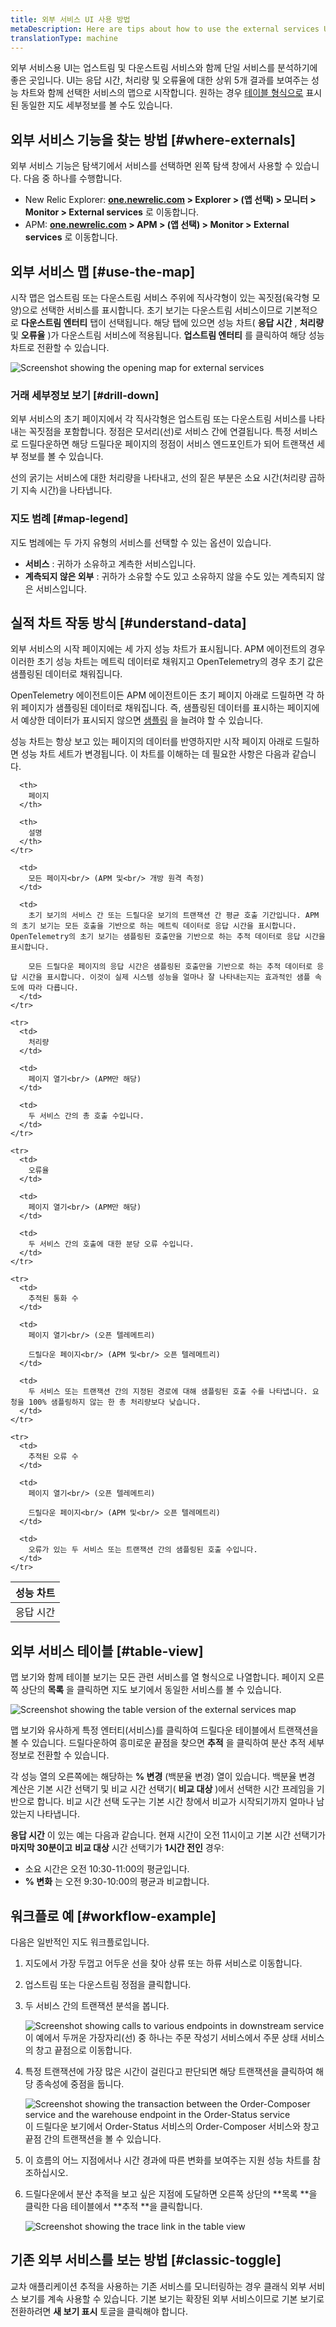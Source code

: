 ```yaml
---
title: 외부 서비스 UI 사용 방법
metaDescription: Here are tips about how to use the external services UI
translationType: machine
---
```







외부 서비스용 UI는 업스트림 및 다운스트림 서비스와 함께 단일 서비스를 분석하기에 좋은 곳입니다. UI는 응답 시간, 처리량 및 오류율에 대한 상위 5개 결과를 보여주는 성능 차트와 함께 선택한 서비스의 맵으로 시작합니다. 원하는 경우 [테이블 형식으로](#table-view) 표시된 동일한 지도 세부정보를 볼 수도 있습니다.

## 외부 서비스 기능을 찾는 방법 [#where-externals]

외부 서비스 기능은 탐색기에서 서비스를 선택하면 왼쪽 탐색 창에서 사용할 수 있습니다. 다음 중 하나를 수행합니다.

* New Relic Explorer: **[one.newrelic.com](https://one.newrelic.com/all-capabilities) > Explorer > (앱 선택) > 모니터 > Monitor > External services** 로 이동합니다.
* APM: **[one.newrelic.com](https://one.newrelic.com/all-capabilities) > APM > (앱 선택) > Monitor > External services** 로 이동합니다.

## 외부 서비스 맵 [#use-the-map]

시작 맵은 업스트림 또는 다운스트림 서비스 주위에 직사각형이 있는 꼭짓점(육각형 모양)으로 선택한 서비스를 표시합니다. 초기 보기는 다운스트림 서비스이므로 기본적으로 **다운스트림 엔터티** 탭이 선택됩니다. 해당 탭에 있으면 성능 차트( **응답 시간** , **처리량** 및 **오류율** )가 다운스트림 서비스에 적용됩니다. **업스트림 엔터티** 를 클릭하여 해당 성능 차트로 전환할 수 있습니다.

<img
  title="Screenshot showing the opening map for external services"
  alt="Screenshot showing the opening map for external services"
  src={introExample}
/>

### 거래 세부정보 보기 [#drill-down]

외부 서비스의 초기 페이지에서 각 직사각형은 업스트림 또는 다운스트림 서비스를 나타내는 꼭짓점을 포함합니다. 정점은 모서리(선)로 서비스 간에 연결됩니다. 특정 서비스로 드릴다운하면 해당 드릴다운 페이지의 정점이 서비스 엔드포인트가 되어 트랜잭션 세부 정보를 볼 수 있습니다.

선의 굵기는 서비스에 대한 처리량을 나타내고, 선의 짙은 부분은 소요 시간(처리량 곱하기 지속 시간)을 나타냅니다.

### 지도 범례 [#map-legend]

지도 범례에는 두 가지 유형의 서비스를 선택할 수 있는 옵션이 있습니다.

* **서비스** : 귀하가 소유하고 계측한 서비스입니다.
* **계측되지 않은 외부** : 귀하가 소유할 수도 있고 소유하지 않을 수도 있는 계측되지 않은 서비스입니다.

## 실적 차트 작동 방식 [#understand-data]

외부 서비스의 시작 페이지에는 세 가지 성능 차트가 표시됩니다. APM 에이전트의 경우 이러한 초기 성능 차트는 메트릭 데이터로 채워지고 OpenTelemetry의 경우 초기 값은 샘플링된 데이터로 채워집니다.

OpenTelemetry 에이전트이든 APM 에이전트이든 초기 페이지 아래로 드릴하면 각 하위 페이지가 샘플링된 데이터로 채워집니다. 즉, 샘플링된 데이터를 표시하는 페이지에서 예상한 데이터가 표시되지 않으면 [샘플링](/docs/apm/apm-ui-pages/monitoring/external-services/external-services-setup#adjust-sampling) 을 늘려야 할 수 있습니다.

성능 차트는 항상 보고 있는 페이지의 데이터를 반영하지만 시작 페이지 아래로 드릴하면 성능 차트 세트가 변경됩니다. 이 차트를 이해하는 데 필요한 사항은 다음과 같습니다.

<table>
  <thead>
    <tr>
      <th style={{ width: "200px" }}>
        성능 차트
      </th>

      <th>
        페이지
      </th>

      <th>
        설명
      </th>
    </tr>
  </thead>

  <tbody>
    <tr>
      <td>
        응답 시간
      </td>

      <td>
        모든 페이지<br/> (APM 및<br/> 개방 원격 측정)
      </td>

      <td>
        초기 보기의 서비스 간 또는 드릴다운 보기의 트랜잭션 간 평균 호출 기간입니다. APM의 초기 보기는 모든 호출을 기반으로 하는 메트릭 데이터로 응답 시간을 표시합니다. OpenTelemetry의 초기 보기는 샘플링된 호출만을 기반으로 하는 추적 데이터로 응답 시간을 표시합니다.

        모든 드릴다운 페이지의 응답 시간은 샘플링된 호출만을 기반으로 하는 추적 데이터로 응답 시간을 표시합니다. 이것이 실제 시스템 성능을 얼마나 잘 나타내는지는 효과적인 샘플 속도에 따라 다릅니다.
      </td>
    </tr>

    <tr>
      <td>
        처리량
      </td>

      <td>
        페이지 열기<br/> (APM만 해당)
      </td>

      <td>
        두 서비스 간의 총 호출 수입니다.
      </td>
    </tr>

    <tr>
      <td>
        오류율
      </td>

      <td>
        페이지 열기<br/> (APM만 해당)
      </td>

      <td>
        두 서비스 간의 호출에 대한 분당 오류 수입니다.
      </td>
    </tr>

    <tr>
      <td>
        추적된 통화 수
      </td>

      <td>
        페이지 열기<br/> (오픈 텔레메트리)

        드릴다운 페이지<br/> (APM 및<br/> 오픈 텔레메트리)
      </td>

      <td>
        두 서비스 또는 트랜잭션 간의 지정된 경로에 대해 샘플링된 호출 수를 나타냅니다. 요청을 100% 샘플링하지 않는 한 총 처리량보다 낮습니다.
      </td>
    </tr>

    <tr>
      <td>
        추적된 오류 수
      </td>

      <td>
        페이지 열기<br/> (오픈 텔레메트리)

        드릴다운 페이지<br/> (APM 및<br/> 오픈 텔레메트리)
      </td>

      <td>
        오류가 있는 두 서비스 또는 트랜잭션 간의 샘플링된 호출 수입니다.
      </td>
    </tr>
  </tbody>
</table>

## 외부 서비스 테이블 [#table-view]

맵 보기와 함께 테이블 보기는 모든 관련 서비스를 열 형식으로 나열합니다. 페이지 오른쪽 상단의 **목록** 을 클릭하면 지도 보기에서 동일한 서비스를 볼 수 있습니다.

<img
  title="Screenshot showing the table version of the external services map"
  alt="Screenshot showing the table version of the external services map"
  src={tableView}
/>

맵 보기와 유사하게 특정 엔터티(서비스)를 클릭하여 드릴다운 테이블에서 트랜잭션을 볼 수 있습니다. 드릴다운하여 흥미로운 끝점을 찾으면 **추적** 을 클릭하여 분산 추적 세부 정보로 전환할 수 있습니다.

각 성능 열의 오른쪽에는 해당하는 **% 변경** (백분율 변경) 열이 있습니다. 백분율 변경 계산은 기본 시간 선택기 및 비교 시간 선택기( **비교 대상** )에서 선택한 시간 프레임을 기반으로 합니다. 비교 시간 선택 도구는 기본 시간 창에서 비교가 시작되기까지 얼마나 남았는지 나타냅니다.

**응답 시간** 이 있는 예는 다음과 같습니다. 현재 시간이 오전 11시이고 기본 시간 선택기가 **마지막 30분이고** **비교 대상** 시간 선택기가 **1시간 전인** 경우:

* 소요 시간은 오전 10:30-11:00의 평균입니다.
* **% 변화** 는 오전 9:30-10:00의 평균과 비교합니다.

## 워크플로 예 [#workflow-example]

다음은 일반적인 지도 워크플로입니다.

1. 지도에서 가장 두껍고 어두운 선을 찾아 상류 또는 하류 서비스로 이동합니다.

2. 업스트림 또는 다운스트림 정점을 클릭합니다.

3. 두 서비스 간의 트랜잭션 분석을 봅니다.

   <img title="Screenshot showing calls to various endpoints in downstream service" alt="Screenshot showing calls to various endpoints in downstream service" src={downstreamEndpoints}/>

   <figcaption>이 예에서 두꺼운 가장자리(선) 중 하나는 주문 작성기 서비스에서 주문 상태 서비스의 창고 끝점으로 이동합니다.</figcaption>

4. 특정 트랜잭션에 가장 많은 시간이 걸린다고 판단되면 해당 트랜잭션을 클릭하여 해당 종속성에 중점을 둡니다.

   <img title="Screenshot showing the transaction between the Order-Composer service and the warehouse endpoint in the Order-Status service" alt="Screenshot showing the transaction between the Order-Composer service and the warehouse endpoint in the Order-Status service" src={specificTransaction}/>

   <figcaption>이 드릴다운 보기에서 Order-Status 서비스의 Order-Composer 서비스와 창고 끝점 간의 트랜잭션을 볼 수 있습니다.</figcaption>

5. 이 흐름의 어느 지점에서나 시간 경과에 따른 변화를 보여주는 지원 성능 차트를 참조하십시오.

6. 드릴다운에서 분산 추적을 보고 싶은 지점에 도달하면 오른쪽 상단의 **목록 **을 클릭한 다음 테이블에서 **추적 **을 클릭합니다.

   <img title="Screenshot showing the trace link in the table view" alt="Screenshot showing the trace link in the table view" src={tracingLinkInTable}/>

## 기존 외부 서비스를 보는 방법 [#classic-toggle]

교차 애플리케이션 추적을 사용하는 기존 서비스를 모니터링하는 경우 클래식 외부 서비스 보기를 계속 사용할 수 있습니다. 기본 보기는 확장된 외부 서비스이므로 기본 보기로 전환하려면 **새 보기 표시** 토글을 클릭해야 합니다.